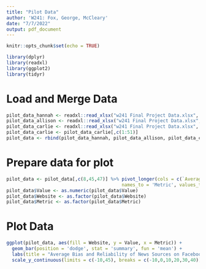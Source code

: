```yaml
---
title: "Pilot Data"
author: 'W241: Fox, George, McCleary'
date: "7/7/2022"
output: pdf_document
---
```


```r
knitr::opts_chunk$set(echo = TRUE)
```

```r
library(dplyr)
library(readxl)
library(ggplot2)
library(tidyr)
```

# Load and Merge Data
```r
pilot_data_hannah <- readxl::read_xlsx("w241 Final Project Data.xlsx", sheet = 2, n_max = 48)
pilot_data_allison <- readxl::read_xlsx("w241 Final Project Data.xlsx", sheet = 3, n_max = 48)
pilot_data_carlie <- readxl::read_xlsx("w241 Final Project Data.xlsx", sheet = 4, n_max = 48)
pilot_data_carlie <- pilot_data_carlie[,c(1:51)]
pilot_data <- rbind(pilot_data_hannah, pilot_data_allison, pilot_data_carlie)
```

# Prepare data for plot
```r
pilot_data <- pilot_data[,c(8,45,47)] %>% pivot_longer(cols = c(`Average Bias`, `Average Reliability`), 
                                          names_to = 'Metric', values_to = 'Value')
pilot_data$Value <- as.numeric(pilot_data$Value)
pilot_data$Website <- as.factor(pilot_data$Website)
pilot_data$Metric <- as.factor(pilot_data$Metric)
```

# Plot Data
```r
ggplot(pilot_data, aes(fill = Website, y = Value, x = Metric)) + 
  geom_bar(position = 'dodge', stat = 'summary', fun = 'mean') + 
  labs(title = "Average Bias and Reliability of News Sources on Facebook and Youtube") +
  scale_y_continuous(limits = c(-10,45), breaks = c(-10,0,10,20,30,40))
```

